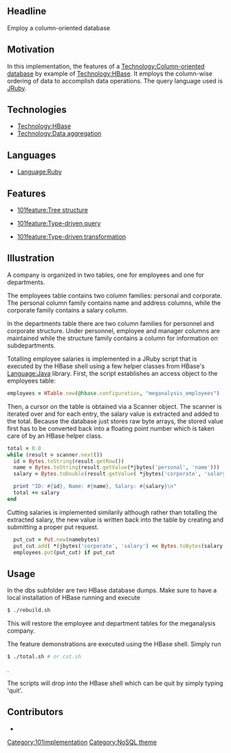 == Headline ==

Employ a column-oriented database

== Motivation ==

In this implementation, the features of a [[Technology:Column-oriented database]] by example of [[Technology:HBase]]. It employs the column-wise ordering of data to accomplish data operations. The query language used is [[Language:Ruby|JRuby]].

== Technologies ==

* [[Technology:HBase]]
* [[Technology:Data aggregation]]

== Languages ==

* [[Language:Ruby]]

== Features ==

* [[101feature:Tree structure]]

* [[101feature:Type-driven query]]

* [[101feature:Type-driven transformation]]

== Illustration ==

A company is organized in two tables, one for employees and one for departments.

The employees table contains two column families: personal and corporate. The personal column family contains name and address columns, while the corporate family contains a salary column.

In the departments table there are two column families for personnel and corporate structure. Under personnel, employee and manager columns are maintained while the structure family contains a column for information on subdepartments.

Totalling employee salaries is implemented in a JRuby script that is executed by the HBase shell using a few helper classes from HBase's [[Language:Java]] library. First, the script establishes an access object to the employees table:

<syntaxhighlight lang="ruby">
employees = HTable.new(@hbase.configuration, "meganalysis_employees")
</syntaxhighlight>

Then, a cursor on the table is obtained via a Scanner object. The scanner is iterated over and for each entry, the salary value is extracted and added to the total. Because the database just stores raw byte arrays, the stored value first has to be converted back into a floating point number which is taken care of by an HBase helper class.

<syntaxhighlight lang="ruby">
total = 0.0
while (result = scanner.next())
  id = Bytes.toString(result.getRow())
  name = Bytes.toString(result.getValue(*jbytes('personal', 'name')))
  salary = Bytes.toDouble(result.getValue( *jbytes('corporate', 'salary')))

  print "ID: #{id}, Name: #{name}, Salary: #{salary}\n"
  total += salary
end
</syntaxhighlight>

Cutting salaries is implemented similarily although rather than totalling the extracted salary, the new value is written back into the table by creating and submitting a proper put request.

<syntaxhighlight lang="ruby">
  put_cut = Put.new(namebytes)
  put_cut.add( *(jbytes('corporate', 'salary') << Bytes.toBytes(salary / 2.0)))
  employees.put(put_cut) if put_cut
</syntaxhighlight>

== Usage ==

In the dbs subfolder are two HBase database dumps. Make sure to have a local installation of HBase running and execute

<syntaxhighlight lang="bash">
$ ./rebuild.sh
</syntaxhighlight>

This will restore the employee and department tables for the meganalysis company.

The feature demonstrations are executed using the HBase shell. Simply run

<syntaxhighlight lang="bash">
$ ./total.sh # or cut.sh
</syntaxhighlight>.

The scripts will drop into the HBase shell which can be quit by simply typing 'quit'.

== Contributors ==

* {{101contributor|Sebastian Jackel|developer}}

[[Category:101implementation]]
[[Category:NoSQL theme]]
